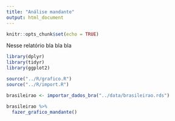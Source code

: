 ```yaml
---
title: "Análise mandante"
output: html_document
---
```


```r
knitr::opts_chunk$set(echo = TRUE)
```

Nesse relatório bla bla bla

```r
library(dplyr)
library(tidyr)
library(ggplot2)

source("../R/grafico.R")
source("../R/import.R")

brasileirao <- importar_dados_bra("../data/brasileirao.rds")

brasileirao %>%
  fazer_grafico_mandante()
```


